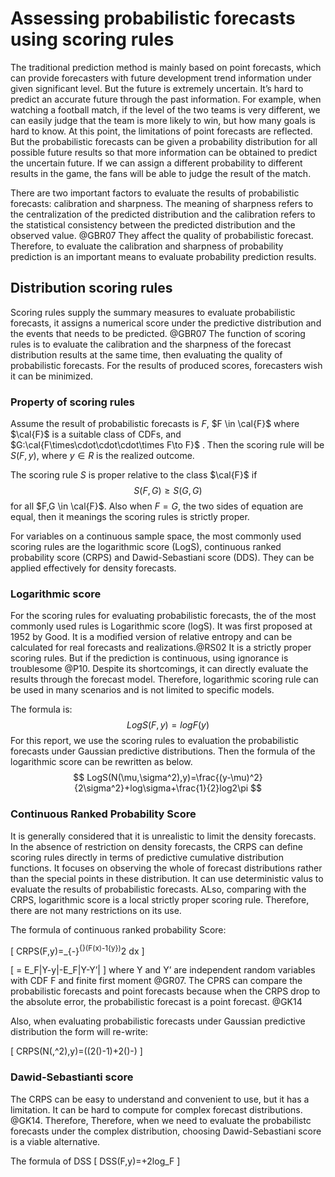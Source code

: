 # Assessing probabilistic forecasts using scoring rules

The traditional prediction method is mainly based on point forecasts, which can provide forecasters with future development trend information under given significant level. But the future is extremely uncertain. It's hard to predict an accurate future through the past information. For example, when watching a football match, if the level of the two teams is very different, we can easily judge that the team is more likely to win, but how many goals is hard to know. At this point, the limitations of point forecasts are reflected. But the probabilistic forecasts can be given a probability distribution for all possible future results so that more information can be obtained to predict the uncertain future. If we can assign a different probability to different results in the game, the fans will be able to judge the result of the match.

There are two important factors to evaluate the results of probabilistic forecasts: calibration and sharpness. The meaning of sharpness refers to the centralization of the predicted distribution and the calibration refers to the statistical consistency between the predicted distribution and the observed value. @GBR07 They affect the quality of probabilistic forecast. Therefore, to evaluate the calibration and sharpness of probability prediction is an important means to evaluate probability prediction results.


## Distribution scoring rules

Scoring rules supply the summary measures to evaluate probabilistic forecasts, it assigns a numerical score under the predictive distribution and the events that needs to be predicted. @GBR07 The function of scoring rules is to evaluate the calibration and the sharpness of the forecast distribution results at the same time, then evaluating the quality of probabilistic forecasts. For the results of produced scores, forecasters wish it can be minimized.

### Property of scoring rules

Assume the result of probabilistic forecasts is $F$, $F \in \cal{F}$ where $\cal{F}$ is a suitable class of CDFs, and $G:\cal{F\times\cdot\cdot\cdot\times F\to F}$ . Then the scoring rule will be $S(F,y)$, where $y \in R$ is the realized outcome.

The scoring rule $S$ is proper relative to the class $\cal{F}$ if $$S(F,G)\geq S(G,G)$$ for all $F,G \in \cal{F}$. Also when $F=G$, the two sides of equation are equal, then it meanings the scoring rules is strictly proper.

For variables on a continuous sample space, the most commonly used scoring rules are the logarithmic score (LogS), continuous ranked probability score (CRPS) and Dawid-Sebastiani score (DDS). They can be applied effectively for density forecasts.

### Logarithmic score

For the scoring rules for evaluating probabilistic forecasts, the of the most commonly used rules is Logarithmic score (logS). It was first proposed at 1952 by Good. It is a modified version of relative entropy and can be calculated for real forecasts and realizations.@RS02 It is a strictly proper scoring rules. But if the prediction is continuous, using ignorance is troublesome @P10. Despite its shortcomings, it can directly evaluate the results through the forecast model. Therefore, logarithmic scoring rule can be used in many scenarios and is not limited to specific models.

The formula is:
 $$
      LogS(F,y)=logF(y)
  $$
For this report, we use the scoring rules to evaluation the probabilistic forecasts under Gaussian predictive distributions. Then the formula of the logarithmic score can be rewritten as below.
  $$
      LogS(N(\mu,\sigma^2),y)=\frac{(y-\mu)^2}{2\sigma^2}+log\sigma+\frac{1}{2}log2\pi
  $$

### Continuous Ranked Probability Score

It is generally considered that it is unrealistic to limit the density forecasts. In the absence of restriction on density forecasts, the CRPS can  define scoring rules directly in terms of predictive cumulative distribution functions. It focuses on observing the whole of forecast distributions rather than the special points in these distribution. It can use deterministic valus to evaluate the results of probabilistic forecasts. ALso, comparing with the CRPS, logarithmic score is a local strictly proper scoring rule. Therefore, there are not many restrictions on its use.

The formula of continuous ranked probability Score:

   \[
       CRPS(F,y)=\int_{-\infty}^{\infty}(F(x)-1\left\{y\leq{x}\right\})^2 dx
   \]

  \[
    = E_F|Y-y|-\frac{1}{2}E_F|Y-Y'|
  \]
where Y and Y' are independent random variables with CDF F and finite first moment @GR07. The CPRS can compare the probabilistic forecasts and point forecasts because when the CRPS drop to the absolute error, the probabilistic forecast is a point forecast. @GK14

Also, when evaluating probabilistic forecasts under Gaussian predictive distribution the form will re-write:

   \[
       CRPS(N(\mu,\sigma^2),y)=\sigma\left(\frac{y-\mu}{\sigma}\left(2\Phi\left(\frac{y-\mu}{\sigma}\right)-1\right)+2\varphi\left(\frac{y-\mu}{\sigma}\right)-\frac{1}{\sqrt{\pi}}\right)
  \]

### Dawid-Sebastianti score

The CRPS can be easy to understand and convenient to use, but it has a limitation. It can be hard to compute for complex forecast distributions. @GK14. Therefore, Therefore, when we need to evaluate the probabilistc forecasts under the complex distribution, choosing Dawid-Sebastiani score is a viable alternative.

The formula of DSS
  \[
     DSS(F,y)=\frac{(y-\mu_F)^2}{\sigma_F^2}+2log\sigma_F
  \]
